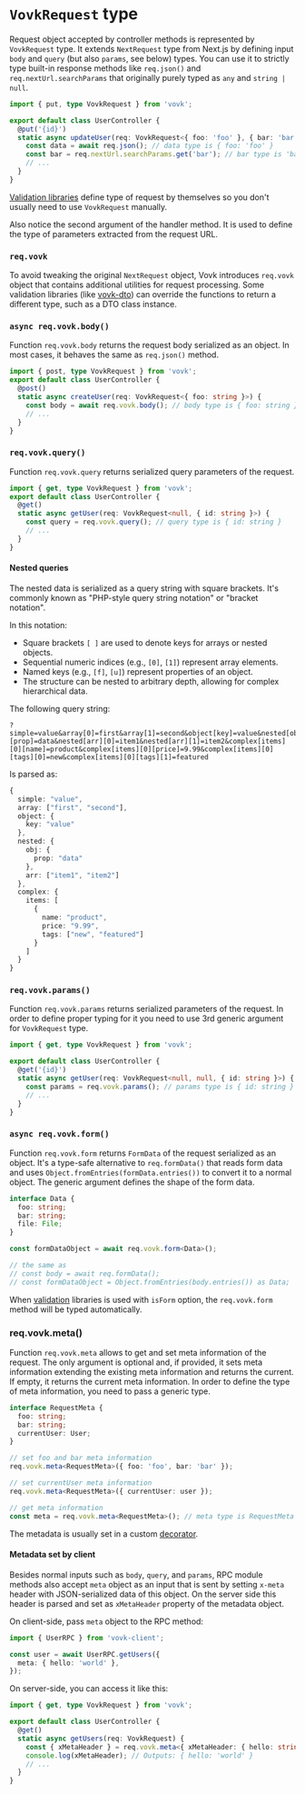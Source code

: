 
# `VovkRequest` type

Request object accepted by controller methods is represented by `VovkRequest` type. It extends `NextRequest` type from Next.js by defining input `body` and `query` (but also `params`, see below) types. You can use it to strictly type built-in response methods like `req.json()` and `req.nextUrl.searchParams` that originally purely typed as `any` and `string | null`.

```ts
import { put, type VovkRequest } from 'vovk';

export default class UserController {
  @put('{id}')
  static async updateUser(req: VovkRequest<{ foo: 'foo' }, { bar: 'bar' }>, { id }: { id: string }) {
    const data = await req.json(); // data type is { foo: 'foo' }
    const bar = req.nextUrl.searchParams.get('bar'); // bar type is 'bar'
    // ...
  }
}
```

[Validation libraries](/validation) define type of request by themselves so you don't usually need to use `VovkRequest` manually.

Also notice the second argument of the handler method. It is used to define the type of parameters extracted from the request URL.

### `req.vovk`

To avoid tweaking the original `NextRequest` object, Vovk introduces `req.vovk` object that contains additional utilities for request processing. Some validation libraries (like [vovk-dto](/validation/dto)) can override the functions to return a different type, such as a DTO class instance.

### `async req.vovk.body()`

Function `req.vovk.body` returns the request body serialized as an object. In most cases, it behaves the same as `req.json()` method.

```ts
import { post, type VovkRequest } from 'vovk';
export default class UserController {
  @post()
  static async createUser(req: VovkRequest<{ foo: string }>) {
    const body = await req.vovk.body(); // body type is { foo: string }
    // ...
  }
}
```

### `req.vovk.query()`

Function `req.vovk.query` returns serialized query parameters of the request.

```ts
import { get, type VovkRequest } from 'vovk';
export default class UserController {
  @get()
  static async getUser(req: VovkRequest<null, { id: string }>) {
    const query = req.vovk.query(); // query type is { id: string }
    // ...
  }
}
```

#### Nested queries

The nested data is serialized as a query string with square brackets. It's commonly known as "PHP-style query string notation" or "bracket notation".

In this notation:

- Square brackets `[ ]` are used to denote keys for arrays or nested objects.
- Sequential numeric indices (e.g., `[0]`, `[1]`) represent array elements.
- Named keys (e.g., `[f]`, `[u]`) represent properties of an object.
- The structure can be nested to arbitrary depth, allowing for complex hierarchical data.

The following query string:

```
?simple=value&array[0]=first&array[1]=second&object[key]=value&nested[obj][prop]=data&nested[arr][0]=item1&nested[arr][1]=item2&complex[items][0][name]=product&complex[items][0][price]=9.99&complex[items][0][tags][0]=new&complex[items][0][tags][1]=featured
```

Is parsed as:

```ts
{
  simple: "value",
  array: ["first", "second"],
  object: {
    key: "value"
  },
  nested: {
    obj: {
      prop: "data"
    },
    arr: ["item1", "item2"]
  },
  complex: {
    items: [
      {
        name: "product",
        price: "9.99",
        tags: ["new", "featured"]
      }
    ]
  }
}
```

### `req.vovk.params()`

Function `req.vovk.params` returns serialized parameters of the request. In order to define proper typing for it you need to use 3rd generic argument for `VovkRequest` type.

```ts
import { get, type VovkRequest } from 'vovk';

export default class UserController {
  @get('{id}')
  static async getUser(req: VovkRequest<null, null, { id: string }>) {
    const params = req.vovk.params(); // params type is { id: string }
    // ...
  }
}
```

### `async req.vovk.form()`

Function `req.vovk.form` returns `FormData` of the request serialized as an object. It's a type-safe alternative to `req.formData()` that reads form data and uses `Object.fromEntries(formData.entries())` to convert it to a normal object. The generic argument defines the shape of the form data.

```ts
interface Data {
  foo: string;
  bar: string;
  file: File;
}

const formDataObject = await req.vovk.form<Data>();

// the same as
// const body = await req.formData();
// const formDataObject = Object.fromEntries(body.entries()) as Data;
```

When [validation](/validation) libraries is used with `isForm` option, the `req.vovk.form` method will be typed automatically.

### req.vovk.meta()

Function `req.vovk.meta` allows to get and set meta information of the request. The only argument is optional and, if provided, it sets meta information extending the existing meta information and returns the current. If empty, it returns the current meta information. In order to define the type of meta information, you need to pass a generic type.

```ts
interface RequestMeta {
  foo: string;
  bar: string;
  currentUser: User;
}

// set foo and bar meta information
req.vovk.meta<RequestMeta>({ foo: 'foo', bar: 'bar' });

// set currentUser meta information
req.vovk.meta<RequestMeta>({ currentUser: user });

// get meta information
const meta = req.vovk.meta<RequestMeta>(); // meta type is RequestMeta including foo, bar and currentUser
```

The metadata is usually set in a custom [decorator](/controller/decorator).

#### Metadata set by client

Besides normal inputs such as `body`, `query`, and `params`, RPC module methods also accept `meta` object as an input that is sent by setting `x-meta` header with JSON-serialized data of this object. On the server side this header is parsed and set as `xMetaHeader` property of the metadata object.

On client-side, pass `meta` object to the RPC method:

```ts
import { UserRPC } from 'vovk-client';

const user = await UserRPC.getUsers({
  meta: { hello: 'world' },
});
```

On server-side, you can access it like this:

```ts
import { get, type VovkRequest } from 'vovk';

export default class UserController {
  @get()
  static async getUsers(req: VovkRequest) {
    const { xMetaHeader } = req.vovk.meta<{ xMetaHeader: { hello: string } }>();
    console.log(xMetaHeader); // Outputs: { hello: 'world' }
    // ...
  }
}
```
